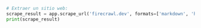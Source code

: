 ```python Python
# Extraer un sitio web:
scrape_result = app.scrape_url('firecrawl.dev', formats=['markdown', 'html'])
print(scrape_result)
```
